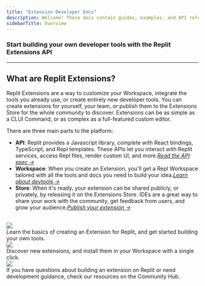 ```yaml
---
title: "Extension Developer Docs"
description: Welcome! These docs contain guides, examples, and API references for the Replit Extensions platform.
sidebarTitle: Overview
---
```


### Start building your own developer tools with the Replit Extensions API

---

## What are Replit Extensions?

Replit Extensions are a way to customize your Workspace, integrate the tools you already use, or create entirely new developer tools. You can create extensions for yourself, your team, or publish them to the Extensions Store for the whole community to discover. Extensions can be as simple as a CLUI Command, or as complex as a full-featured custom editor.

There are three main parts to the platform:

* **API**: Replit provides a Javascript library, complete with React bindings, TypeScript, and Repl templates. These APIs let you interact with Replit services, access Repl files, render custom UI, and more._[Read the API spec →](/extensions/category/api-reference)_
* **Workspace**: When you create an Extension, you'll get a Repl Workspace tailored with all the tools and docs you need to build your idea._[Learn about devtools →](/extensions/development/devtools)_
* **Store**: When it's ready, your extension can be shared publicly, or privately, by releasing it on the Extensions Store. IDEs are a great way to share your work with the community, get feedback from users, and grow your audience._[Publish your extension →](/extensions/publish)_
<CardGroup cols={2}>
  <Card
    title="Create an extension"
    href="/extensions/basics/create-extension"
  >
  <br/>
    <img src="/images/create.jpg"/>
    <br/>
    Learn the basics of creating an Extension for Replit, and get started building your own tools.
  </Card>
  <Card
    title="Browse the Store"
    href="/extensions/basics/create-extension"
  >
  <br/>
  <img src="/images/docs-hero.png"/>
  <br/>
    Discover new extensions, and install them in your Workspace with a single click.
  </Card>
  <Card
    title="Community Hub"
    href="https://replit.com/community"
  >
  <br/>
  <img src="/images/reload-head.png" />
  <br/>
    If you have questions about building an extension on Replit or need development guidance, check our resources on the Community Hub.
  </Card>
</CardGroup>

